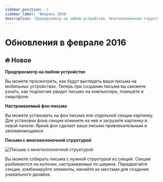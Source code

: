 ```yaml
---
sidebar_position: -1
sidebar_label: 'Февраль 2016'
description: 'Предпросмотр на любом устройстве, многоколоночная структура и настраиваемый фон письма'
---
```



# Обновления в феврале 2016

## 🔥 Новое

**Предпросмотр на любом устройстве**

Вы можете просмотреть, как будут выглядеть ваши письма на мобильных устройствах. Теперь при создании письма вы сможете узнать, как подписчик увидит письмо на компьютере, планшете и смартфоне.

**Настраиваемый фон письма**

Вы можете установить на фон письма или отдельной секции картинку. Для установки фона секции кликните на нее и загрузите картинку в левой панели. Яркий фон сделает ваше письмо привлекательным и запоминающимся.

**Письма с многоколоночной структурой**

<p align="left">
  <img src={multicolumn} alt="Письма с многоколоночной структурой" />
</p>

Вы можете собирать письма с нужной структурой из секций. Секции разбиваются на колонки, настраиваемые по ширине. Передвигайте секции, комбинируйте элементы, меняйте их местами для создания уникального дизайна.
